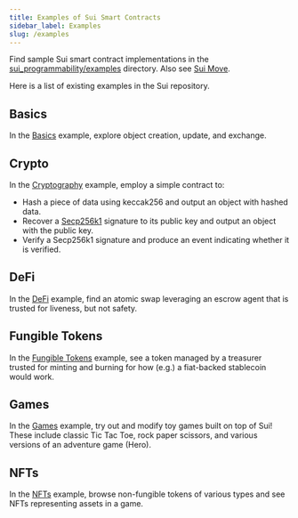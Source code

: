```yaml
---
title: Examples of Sui Smart Contracts
sidebar_label: Examples
slug: /examples
---
```


Find sample Sui smart contract implementations in the [sui_programmability/examples](https://github.com/MystenLabs/sui/tree/main/sui_programmability/examples) directory. Also see [Sui Move](../../learn/sui-overview/how-sui-move-differs.mdx).

Here is a list of existing examples in the Sui repository.

## Basics

In the [Basics](https://github.com/MystenLabs/sui/tree/main/sui_programmability/examples/basics) example, explore object creation, update, and exchange.

## Crypto

In the [Cryptography](https://github.com/MystenLabs/sui/tree/main/sui_programmability/examples/math) example, employ a simple contract to:

-   Hash a piece of data using keccak256 and output an object with hashed data.
-   Recover a [Secp256k1](https://crates.io/crates/secp256k1/) signature to its public key and output an object with the public key.
-   Verify a Secp256k1 signature and produce an event indicating whether it is verified.

## DeFi

In the [DeFi](https://github.com/MystenLabs/sui/tree/main/sui_programmability/examples/defi) example, find an atomic swap leveraging an escrow agent that is trusted for liveness, but not safety.

## Fungible Tokens

In the [Fungible Tokens](https://github.com/MystenLabs/sui/tree/main/sui_programmability/examples/fungible_tokens) example, see a token managed by a treasurer trusted for minting and burning for how (e.g.) a fiat-backed stablecoin would work.

## Games

In the [Games](https://github.com/MystenLabs/sui/tree/main/sui_programmability/examples/games) example, try out and modify toy games built on top of Sui! These include classic Tic Tac Toe, rock paper scissors, and various versions of an adventure game (Hero).

## NFTs

In the [NFTs](https://github.com/MystenLabs/sui/tree/main/sui_programmability/examples/nfts) example, browse non-fungible tokens of various types and see NFTs representing assets in a game.
